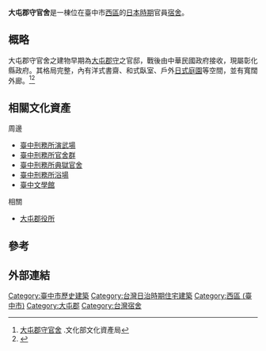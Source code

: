 {{tw monument
|name=大屯郡守官舍
|formername=
|image= 大屯郡守官舍.jpg
|imagename= 
|othername=
|formalname=大屯郡守官舍
|level=歷史建築
|class=住宅
|time=日本時期
|destroyed=
|location=臺中市西區林森路40號
|when=
|quantity=
|website=
|reg_url=https://nchdb.boch.gov.tw/assets/overview/historicalBuilding/20140506000001
}}

'''大屯郡守官舍'''是一棟位在臺中市[[西區_(臺中市)|西區]]的[[台灣日治時期|日本時期]]官員[[宿舍|宿舍]]。
== 概略 ==
大屯郡守官舍之建物早期為[[大屯郡|大屯郡守]]之官邸，戰後由中華民國政府接收，現屬彰化縣政府。其格局完整，內有洋式書齋、和式臥室、戶外[[日本庭園|日式庭園]]等空間，並有寬闊外廊。<ref>[https://nchdb.boch.gov.tw/assets/advanceSearch/historicalBuilding/20140506000001 大屯郡守官舍] {{Wayback|url=https://nchdb.boch.gov.tw/assets/advanceSearch/historicalBuilding/20140506000001 |date=20190430222736 }}.文化部文化資產局</ref><ref>{{Cite web |url=http://www.fapda.com/download/ls40.pdf |title=歷史建築大屯郡守官舍委託民間整建營運移轉案 - 臺中市政府文化局 |access-date=2016-11-11 |archive-url=https://web.archive.org/web/20161111125244/http://www.fapda.com/download/ls40.pdf |archive-date=2016-11-11 |dead-url=yes }}</ref>

== 相關文化資產 ==
;周邊
*[[臺中刑務所演武場|臺中刑務所演武場]]
*[[臺中刑務所官舍群|臺中刑務所官舍群]]
*[[臺中刑務所典獄官舍|臺中刑務所典獄官舍]]
*[[臺中刑務所浴場|臺中刑務所浴場]]
*[[臺中文學館|臺中文學館]]

;相關
*[[大屯郡役所|大屯郡役所]]

== 參考 ==
{{reflist}}
== 外部連結 ==

{{臺中市文化資產}}
{{臺中市歷史建築}}

[[Category:臺中市歷史建築|Category:臺中市歷史建築]]
[[Category:台灣日治時期住宅建築|Category:台灣日治時期住宅建築]]
[[Category:西區_(臺中市)|Category:西區 (臺中市)]]
[[Category:大屯郡|Category:大屯郡]]
[[Category:台灣宿舍|Category:台灣宿舍]]